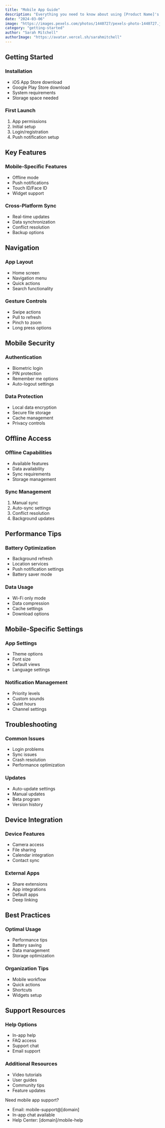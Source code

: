 ```yaml
---
title: "Mobile App Guide"
description: "Everything you need to know about using [Product Name]'s mobile app"
date: "2024-03-06"
image: "https://images.pexels.com/photos/1440727/pexels-photo-1440727.jpeg"
category: "getting-started"
author: "Sarah Mitchell"
authorImage: "https://avatar.vercel.sh/sarahmitchell"
---
```


## Getting Started

### Installation
- iOS App Store download
- Google Play Store download
- System requirements
- Storage space needed

### First Launch
1. App permissions
2. Initial setup
3. Login/registration
4. Push notification setup

## Key Features

### Mobile-Specific Features
- Offline mode
- Push notifications
- Touch ID/Face ID
- Widget support

### Cross-Platform Sync
- Real-time updates
- Data synchronization
- Conflict resolution
- Backup options

## Navigation

### App Layout
- Home screen
- Navigation menu
- Quick actions
- Search functionality

### Gesture Controls
- Swipe actions
- Pull to refresh
- Pinch to zoom
- Long press options

## Mobile Security

### Authentication
- Biometric login
- PIN protection
- Remember me options
- Auto-logout settings

### Data Protection
- Local data encryption
- Secure file storage
- Cache management
- Privacy controls

## Offline Access

### Offline Capabilities
- Available features
- Data availability
- Sync requirements
- Storage management

### Sync Management
1. Manual sync
2. Auto-sync settings
3. Conflict resolution
4. Background updates

## Performance Tips

### Battery Optimization
- Background refresh
- Location services
- Push notification settings
- Battery saver mode

### Data Usage
- Wi-Fi only mode
- Data compression
- Cache settings
- Download options

## Mobile-Specific Settings

### App Settings
- Theme options
- Font size
- Default views
- Language settings

### Notification Management
- Priority levels
- Custom sounds
- Quiet hours
- Channel settings

## Troubleshooting

### Common Issues
- Login problems
- Sync issues
- Crash resolution
- Performance optimization

### Updates
- Auto-update settings
- Manual updates
- Beta program
- Version history

## Device Integration

### Device Features
- Camera access
- File sharing
- Calendar integration
- Contact sync

### External Apps
- Share extensions
- App integrations
- Default apps
- Deep linking

## Best Practices

### Optimal Usage
- Performance tips
- Battery saving
- Data management
- Storage optimization

### Organization Tips
- Mobile workflow
- Quick actions
- Shortcuts
- Widgets setup

## Support Resources

### Help Options
- In-app help
- FAQ access
- Support chat
- Email support

### Additional Resources
- Video tutorials
- User guides
- Community tips
- Feature updates

Need mobile app support?
- Email: mobile-support@[domain]
- In-app chat available
- Help Center: [domain]/mobile-help